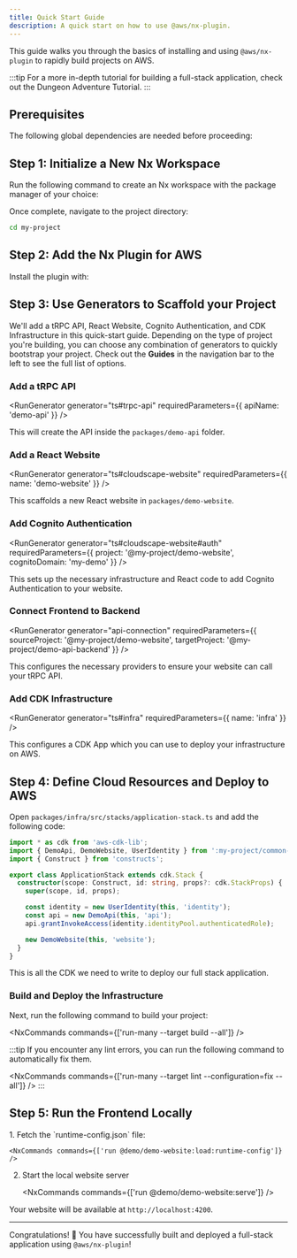 ```yaml
---
title: Quick Start Guide
description: A quick start on how to use @aws/nx-plugin.
---
```


This guide walks you through the basics of installing and using `@aws/nx-plugin` to rapidly build projects on AWS.

:::tip
For a more in-depth tutorial for building a full-stack application, check out the <Link path="get_started/tutorials/dungeon-game/overview">Dungeon Adventure Tutorial</Link>.
:::

## Prerequisites

The following global dependencies are needed before proceeding:

<Snippet name="prerequisites" />

## Step 1: Initialize a New Nx Workspace

Run the following command to create an Nx workspace with the package manager of your choice:

<CreateNxWorkspaceCommand workspace="my-project" />

Once complete, navigate to the project directory:

```sh
cd my-project
```

## Step 2: Add the Nx Plugin for AWS

Install the plugin with:

<InstallCommand dev pkg="@aws/nx-plugin" />

## Step 3: Use Generators to Scaffold your Project

We'll add a tRPC API, React Website, Cognito Authentication, and CDK Infrastructure in this quick-start guide. Depending on the type of project you're building, you can choose any combination of generators to quickly bootstrap your project. Check out the __Guides__ in the navigation bar to the left to see the full list of options.

### Add a tRPC API

<RunGenerator generator="ts#trpc-api" requiredParameters={{ apiName: 'demo-api' }} />

This will create the API inside the `packages/demo-api` folder.

### Add a React Website

<RunGenerator generator="ts#cloudscape-website" requiredParameters={{ name: 'demo-website' }} />

This scaffolds a new React website in `packages/demo-website`.

### Add Cognito Authentication

<RunGenerator generator="ts#cloudscape-website#auth" requiredParameters={{ project: '@my-project/demo-website', cognitoDomain: 'my-demo' }} />

This sets up the necessary infrastructure and React code to add Cognito Authentication to your website.

### Connect Frontend to Backend

<RunGenerator generator="api-connection" requiredParameters={{ sourceProject: '@my-project/demo-website', targetProject: '@my-project/demo-api-backend' }} />

This configures the necessary providers to ensure your website can call your tRPC API.

### Add CDK Infrastructure

<RunGenerator generator="ts#infra" requiredParameters={{ name: 'infra' }} />

This configures a CDK App which you can use to deploy your infrastructure on AWS.

## Step 4: Define Cloud Resources and Deploy to AWS

Open `packages/infra/src/stacks/application-stack.ts` and add the following code:

```typescript
import * as cdk from 'aws-cdk-lib';
import { DemoApi, DemoWebsite, UserIdentity } from ':my-project/common-constructs';
import { Construct } from 'constructs';

export class ApplicationStack extends cdk.Stack {
  constructor(scope: Construct, id: string, props?: cdk.StackProps) {
    super(scope, id, props);

    const identity = new UserIdentity(this, 'identity');
    const api = new DemoApi(this, 'api');
    api.grantInvokeAccess(identity.identityPool.authenticatedRole);

    new DemoWebsite(this, 'website');
  }
}
```

This is all the CDK we need to write to deploy our full stack application.

### Build and Deploy the Infrastructure

Next, run the following command to build your project:

<NxCommands commands={['run-many --target build --all']} />

:::tip
If you encounter any lint errors, you can run the following command to automatically fix them.

<NxCommands commands={['run-many --target lint --configuration=fix --all']} />
:::

## Step 5: Run the Frontend Locally

<Steps>
1. Fetch the `runtime-config.json` file:

    <NxCommands commands={['run @demo/demo-website:load:runtime-config']} />

2. Start the local website server

    <NxCommands commands={['run @demo/demo-website:serve']} />
</Steps>

Your website will be available at `http://localhost:4200`.

---

Congratulations! 🎉 You have successfully built and deployed a full-stack application using `@aws/nx-plugin`!
